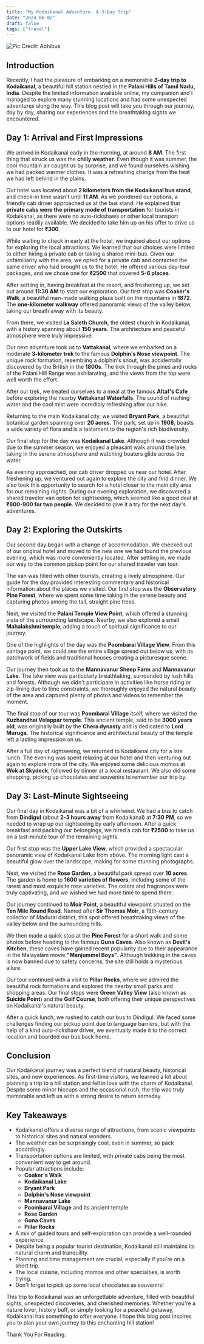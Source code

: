 ```yaml
---
title: "My Kodaikanal Adventure: A 3-Day Trip"
date: "2024-06-02"
draft: false
tags: ["travel"]
---
```


![Pic Credit: Abhibus](/static/images/blog/kodaikanal.jpg)

## Introduction

Recently, I had the pleasure of embarking on a memorable **3-day trip to Kodaikanal**, a beautiful hill station nestled in the **Palani Hills of Tamil Nadu, India**. Despite the limited information available online, my companion and I managed to explore many stunning locations and had some unexpected adventures along the way. This blog post will take you through our journey, day by day, sharing our experiences and the breathtaking sights we encountered.

## Day 1: Arrival and First Impressions

We arrived in Kodaikanal early in the morning, at around **8 AM**. The first thing that struck us was the **chilly weather**. Even though it was summer, the cool mountain air caught us by surprise, and we found ourselves wishing we had packed warmer clothes. It was a refreshing change from the heat we had left behind in the plains.

Our hotel was located about **2 kilometers from the Kodaikanal bus stand**, and check-in time wasn't until **11 AM**. As we pondered our options, a friendly cab driver approached us at the bus stand. He explained that **private cabs were the primary mode of transportation** for tourists in Kodaikanal, as there were no auto-rickshaws or other local transport options readily available. We decided to take him up on his offer to drive us to our hotel for **₹300**.

While waiting to check in early at the hotel, we inquired about our options for exploring the local attractions. We learned that our choices were limited to either hiring a private cab or taking a shared mini-bus. Given our unfamiliarity with the area, we opted for a private cab and contacted the same driver who had brought us to the hotel. He offered various day-tour packages, and we chose one for **₹2500** that covered **5-6 places**.

After settling in, having breakfast at the resort, and freshening up, we set out around **11:30 AM** to start our exploration. Our first stop was **Coaker's Walk**, a beautiful man-made walking plaza built on the mountains in **1872**. The **one-kilometer walkway** offered panoramic views of the valley below, taking our breath away with its beauty.

From there, we visited **La Saleth Church**, the oldest church in Kodaikanal, with a history spanning about **150 years**. The architecture and peaceful atmosphere were truly impressive.

Our next adventure took us to **Vattakanal**, where we embarked on a moderate **3-kilometer trek** to the famous **Dolphin's Nose viewpoint**. The unique rock formation, resembling a dolphin's snout, was accidentally discovered by the British in the **1800s**. The trek through the pines and rocks of the Palani Hill Range was exhilarating, and the views from the top were well worth the effort.

After our trek, we treated ourselves to a meal at the famous **Altaf's Cafe** before exploring the nearby **Vattakanal Waterfalls**. The sound of rushing water and the cool mist were incredibly refreshing after our hike.

Returning to the main Kodaikanal city, we visited **Bryant Park**, a beautiful botanical garden spanning over **20 acres**. The park, set up in **1908**, boasts a wide variety of flora and is a testament to the region's rich biodiversity.

Our final stop for the day was **Kodaikanal Lake**. Although it was crowded due to the summer season, we enjoyed a pleasant walk around the lake, taking in the serene atmosphere and watching boaters glide across the water.

As evening approached, our cab driver dropped us near our hotel. After freshening up, we ventured out again to explore the city and find dinner. We also took this opportunity to search for a hotel closer to the main city area for our remaining nights. During our evening exploration, we discovered a shared traveler van option for sightseeing, which seemed like a good deal at **₹800-900 for two people**. We decided to give it a try for the next day's adventures.

## Day 2: Exploring the Outskirts

Our second day began with a change of accommodation. We checked out of our original hotel and moved to the new one we had found the previous evening, which was more conveniently located. After settling in, we made our way to the common pickup point for our shared traveler van tour.

The van was filled with other tourists, creating a lively atmosphere. Our guide for the day provided interesting commentary and historical information about the places we visited. Our first stop was the **Observatory Pine Forest**, where we spent some time taking in the serene beauty and capturing photos among the tall, straight pine trees.

Next, we visited the **Palani Temple View Point**, which offered a stunning vista of the surrounding landscape. Nearby, we also explored a small **Mahalakshmi temple**, adding a touch of spiritual significance to our journey.

One of the highlights of the day was the **Poombarai Village View**. From this vantage point, we could see the entire village spread out below us, with its patchwork of fields and traditional houses creating a picturesque scene.

Our journey then took us to the **Mannavanur Sheep Farm** and **Mannavanur Lake**. The lake view was particularly breathtaking, surrounded by lush hills and forests. Although we didn't participate in activities like horse riding or zip-lining due to time constraints, we thoroughly enjoyed the natural beauty of the area and captured plenty of photos and videos to remember the moment.

The final stop of our tour was **Poombarai Village** itself, where we visited the **Kuzhandhai Velappar temple**. This ancient temple, said to be **3000 years old**, was originally built by the **Chera dynasty** and is dedicated to **Lord Muruga**. The historical significance and architectural beauty of the temple left a lasting impression on us.

After a full day of sightseeing, we returned to Kodaikanal city for a late lunch. The evening was spent relaxing at our hotel and then venturing out again to explore more of the city. We enjoyed some delicious momos at **Wok at Skydeck**, followed by dinner at a local restaurant. We also did some shopping, picking up chocolates and souvenirs to remember our trip by.

## Day 3: Last-Minute Sightseeing

Our final day in Kodaikanal was a bit of a whirlwind. We had a bus to catch from **Dindigul** (about **2-3 hours away** from Kodaikanal) at **7:30 PM**, so we needed to wrap up our sightseeing by early afternoon. After a quick breakfast and packing our belongings, we hired a cab for **₹2500** to take us on a last-minute tour of the remaining sights.

Our first stop was the **Upper Lake View**, which provided a spectacular panoramic view of Kodaikanal Lake from above. The morning light cast a beautiful glow over the landscape, making for some stunning photographs.

Next, we visited the **Rose Garden**, a beautiful park spread over **10 acres**. The garden is home to **1600 varieties of flowers**, including some of the rarest and most exquisite rose varieties. The colors and fragrances were truly captivating, and we wished we had more time to spend there.

Our journey continued to **Moir Point**, a beautiful viewpoint situated on the **Ten Mile Round Road**. Named after **Sir Thomas Moir**, a 19th-century collector of Madurai district, this spot offered breathtaking views of the valley below and the surrounding hills.

We then made a quick stop at the **Pine Forest** for a short walk and some photos before heading to the famous **Guna Caves**. Also known as **Devil's Kitchen**, these caves have gained recent popularity due to their appearance in the Malayalam movie **"Manjummel Boys"**. Although trekking in the caves is now banned due to safety concerns, the site still holds a mysterious allure.

Our tour continued with a visit to **Pillar Rocks**, where we admired the beautiful rock formations and explored the nearby small parks and shopping areas. Our final stops were **Green Valley View** (also known as **Suicide Point**) and the **Golf Course**, both offering their unique perspectives on Kodaikanal's natural beauty.

After a quick lunch, we rushed to catch our bus to Dindigul. We faced some challenges finding our pickup point due to language barriers, but with the help of a kind auto-rickshaw driver, we eventually made it to the correct location and boarded our bus back home.

## Conclusion

Our Kodaikanal journey was a perfect blend of natural beauty, historical sites, and new experiences. As first-time visitors, we learned a lot about planning a trip to a hill station and fell in love with the charm of Kodaikanal. Despite some minor hiccups and the occasional rush, the trip was truly memorable and left us with a strong desire to return someday.

## Key Takeaways

- Kodaikanal offers a diverse range of attractions, from scenic viewpoints to historical sites and natural wonders.
- The weather can be surprisingly cool, even in summer, so pack accordingly.
- Transportation options are limited, with private cabs being the most convenient way to get around.
- Popular attractions include:
  * **Coaker's Walk**
  * **Kodaikanal Lake**
  * **Bryant Park**
  * **Dolphin's Nose viewpoint**
  * **Mannavanur Lake**
  * **Poombarai Village** and its ancient temple
  * **Rose Garden**
  * **Guna Caves**
  * **Pillar Rocks**
- A mix of guided tours and self-exploration can provide a well-rounded experience.
- Despite being a popular tourist destination, Kodaikanal still maintains its natural charm and tranquility.
- Planning and time management are crucial, especially if you're on a short trip.
- The local cuisine, including momos and other specialties, is worth trying.
- Don't forget to pick up some local chocolates as souvenirs!

This trip to Kodaikanal was an unforgettable adventure, filled with beautiful sights, unexpected discoveries, and cherished memories. Whether you're a nature lover, history buff, or simply looking for a peaceful getaway, Kodaikanal has something to offer everyone. I hope this blog post inspires you to plan your own journey to this enchanting hill station!


Thank You For Reading.